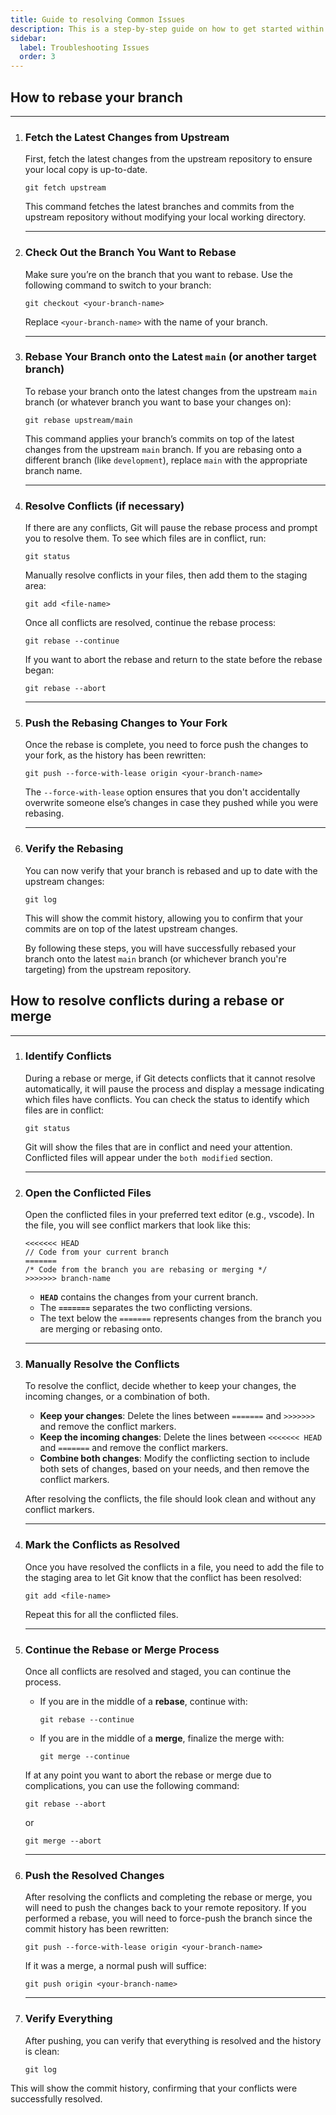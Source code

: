 ```yaml
---
title: Guide to resolving Common Issues
description: This is a step-by-step guide on how to get started within the SplashKit Starlight Repo.
sidebar:
  label: Troubleshooting Issues
  order: 3
---
```



## How to rebase your branch

---

<Steps>

1. ### Fetch the Latest Changes from Upstream

    First, fetch the latest changes from the upstream repository to ensure your local copy is up-to-date.

    ```shell
    git fetch upstream
    ```

    This command fetches the latest branches and commits from the upstream repository without modifying
    your local working directory.

    ---

2. ### Check Out the Branch You Want to Rebase

    Make sure you’re on the branch that you want to rebase. Use the following command to switch to your branch:

    ```shell
    git checkout <your-branch-name>
    ```

    Replace `<your-branch-name>` with the name of your branch.

    ---

3. ### Rebase Your Branch onto the Latest `main` (or another target branch)

    To rebase your branch onto the latest changes from the upstream `main` branch (or whatever branch you
    want to base your changes on):

    ```shell
    git rebase upstream/main
    ```

    This command applies your branch’s commits on top of the latest changes from the upstream `main` branch.
    If you are rebasing onto a different branch (like `development`), replace `main` with the appropriate
    branch name.

    ---

4. ### Resolve Conflicts (if necessary)

    If there are any conflicts, Git will pause the rebase process and prompt you to resolve them. To see
    which files are in conflict, run:

    ```shell
    git status
    ```

    Manually resolve conflicts in your files, then add them to the staging area:

    ```shell
    git add <file-name>
    ```

    Once all conflicts are resolved, continue the rebase process:

    ```shell
    git rebase --continue
    ```

    If you want to abort the rebase and return to the state before the rebase began:

    ```shell
    git rebase --abort
    ```

    ---

5. ### Push the Rebasing Changes to Your Fork

    Once the rebase is complete, you need to force push the changes to your fork, as the history has
    been rewritten:

    ```shell
    git push --force-with-lease origin <your-branch-name>
    ```

    The `--force-with-lease` option ensures that you don't accidentally overwrite someone else’s changes
    in case they pushed while you were rebasing.

    ---

6. ### Verify the Rebasing

    You can now verify that your branch is rebased and up to date with the upstream changes:

    ```shell
    git log
    ```

    This will show the commit history, allowing you to confirm that your commits are on top of the latest
    upstream changes.

    By following these steps, you will have successfully rebased your branch onto the latest `main` branch
    (or whichever branch you're targeting) from the upstream repository.

</Steps>

## How to resolve conflicts during a rebase or merge

---

<Steps>

1. ### Identify Conflicts

    During a rebase or merge, if Git detects conflicts that it cannot resolve automatically, it will pause
    the process and display a message indicating which files have conflicts. You can check the status to
    identify which files are in conflict:

    ```shell
    git status
    ```

    Git will show the files that are in conflict and need your attention. Conflicted files will appear
    under the `both modified` section.

    ---

2. ### Open the Conflicted Files

    Open the conflicted files in your preferred text editor (e.g., vscode). In the file, you will see
    conflict markers that look like this:

    ```plaintext
    <<<<<<< HEAD
    // Code from your current branch
    =======
    /* Code from the branch you are rebasing or merging */
    >>>>>>> branch-name
    ```

    - **`HEAD`** contains the changes from your current branch.
    - The **`=======`** separates the two conflicting versions.
    - The text below the `=======` represents changes from the branch you are merging or rebasing onto.

    ---

3. ### Manually Resolve the Conflicts

    To resolve the conflict, decide whether to keep your changes, the incoming changes, or a combination
    of both.

    - **Keep your changes**: Delete the lines between `=======` and `>>>>>>>` and remove the conflict markers.
    - **Keep the incoming changes**: Delete the lines between `<<<<<<< HEAD` and `=======` and remove
    the conflict markers.
    - **Combine both changes**: Modify the conflicting section to include both sets of changes, based on
    your needs, and then remove the conflict markers.

    After resolving the conflicts, the file should look clean and without any conflict markers.

    ---

4. ### Mark the Conflicts as Resolved

    Once you have resolved the conflicts in a file, you need to add the file to the staging area to let
    Git know that the conflict has been resolved:

    ```shell
    git add <file-name>
    ```

    Repeat this for all the conflicted files.

    ---

5. ### Continue the Rebase or Merge Process

    Once all conflicts are resolved and staged, you can continue the process.

    - If you are in the middle of a **rebase**, continue with:

      ```shell
      git rebase --continue
      ```

    - If you are in the middle of a **merge**, finalize the merge with:

      ```shell
      git merge --continue
      ```

    If at any point you want to abort the rebase or merge due to complications, you can use the following
    command:

    ```shell
    git rebase --abort
    ```

    or

    ```shell
    git merge --abort
    ```

    ---

6. ### Push the Resolved Changes

    After resolving the conflicts and completing the rebase or merge, you will need to push the changes
    back to your remote repository. If you performed a rebase, you will need to force-push the branch
    since the commit history has been rewritten:

    ```shell
    git push --force-with-lease origin <your-branch-name>
    ```

    If it was a merge, a normal push will suffice:

    ```shell
    git push origin <your-branch-name>
    ```

    ---

7. ### Verify Everything

    After pushing, you can verify that everything is resolved and the history is clean:

    ```shell
    git log
    ```

</Steps>

This will show the commit history, confirming that your conflicts were successfully resolved.
